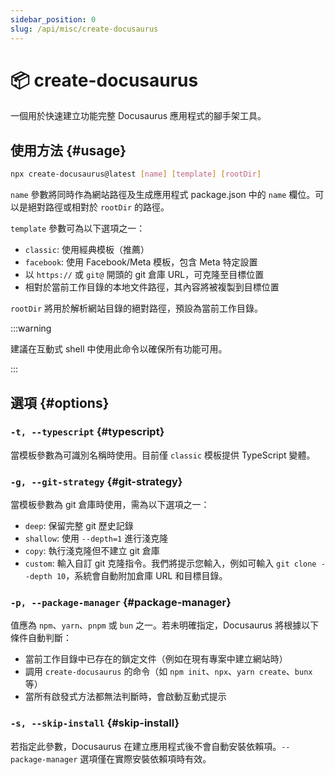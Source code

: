 ```yaml
---
sidebar_position: 0
slug: /api/misc/create-docusaurus
---
```


# 📦 create-docusaurus

一個用於快速建立功能完整 Docusaurus 應用程式的腳手架工具。

## 使用方法 {#usage}

```bash
npx create-docusaurus@latest [name] [template] [rootDir]
```

`name` 參數將同時作為網站路徑及生成應用程式 package.json 中的 `name` 欄位。可以是絕對路徑或相對於 `rootDir` 的路徑。

`template` 參數可為以下選項之一：

- `classic`: 使用經典模板（推薦）
- `facebook`: 使用 Facebook/Meta 模板，包含 Meta 特定設置
- 以 `https://` 或 `git@` 開頭的 git 倉庫 URL，可克隆至目標位置
- 相對於當前工作目錄的本地文件路徑，其內容將被複製到目標位置

`rootDir` 將用於解析網站目錄的絕對路徑，預設為當前工作目錄。

:::warning

建議在互動式 shell 中使用此命令以確保所有功能可用。

:::

## 選項 {#options}

### `-t, --typescript` {#typescript}

當模板參數為可識別名稱時使用。目前僅 `classic` 模板提供 TypeScript 變體。

### `-g, --git-strategy` {#git-strategy}

當模板參數為 git 倉庫時使用，需為以下選項之一：

- `deep`: 保留完整 git 歷史記錄
- `shallow`: 使用 `--depth=1` 進行淺克隆
- `copy`: 執行淺克隆但不建立 git 倉庫
- `custom`: 輸入自訂 git 克隆指令。我們將提示您輸入，例如可輸入 `git clone --depth 10`，系統會自動附加倉庫 URL 和目標目錄。

### `-p, --package-manager` {#package-manager}

值應為 `npm`、`yarn`、`pnpm` 或 `bun` 之一。若未明確指定，Docusaurus 將根據以下條件自動判斷：

- 當前工作目錄中已存在的鎖定文件（例如在現有專案中建立網站時）
- 調用 `create-docusaurus` 的命令（如 `npm init`、`npx`、`yarn create`、`bunx` 等）
- 當所有啟發式方法都無法判斷時，會啟動互動式提示

### `-s, --skip-install` {#skip-install}

若指定此參數，Docusaurus 在建立應用程式後不會自動安裝依賴項。`--package-manager` 選項僅在實際安裝依賴項時有效。